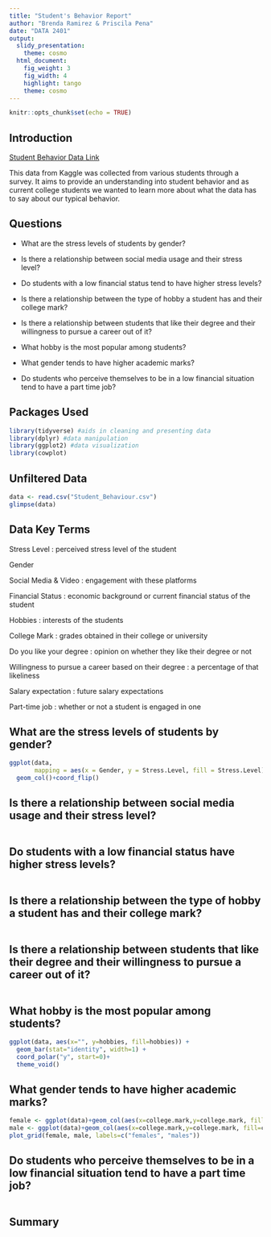 ```yaml
---
title: "Student's Behavior Report"
author: "Brenda Ramirez & Priscila Pena"
date: "DATA 2401"
output: 
  slidy_presentation:
    theme: cosmo
  html_document:
    fig_weight: 3
    fig_width: 4
    highlight: tango
    theme: cosmo
---
```


```r
knitr::opts_chunk$set(echo = TRUE)

```

## Introduction

[Student Behavior Data Link](https://www.kaggle.com/datasets/gunapro/student-behavior/data)

This data from Kaggle was collected from various students through a survey. It aims to provide an understanding into student behavior and as current college students we wanted to learn more about what the data has to say about our typical behavior.

## Questions

-   What are the stress levels of students by gender?

-   Is there a relationship between social media usage and their stress level?

-   Do students with a low financial status tend to have higher stress levels?

-   Is there a relationship between the type of hobby a student has and their college mark?

-   Is there a relationship between students that like their degree and their willingness to pursue a career out of it?

-   What hobby is the most popular among students?

-   What gender tends to have higher academic marks?

-   Do students who perceive themselves to be in a low financial situation tend to have a part time job?

## Packages Used

```r
library(tidyverse) #aids in cleaning and presenting data
library(dplyr) #data manipulation
library(ggplot2) #data visualization
library(cowplot)
```

## Unfiltered Data

```r
data <- read.csv("Student_Behaviour.csv")
glimpse(data)
```

## Data Key Terms

Stress Level : perceived stress level of the student

Gender

Social Media & Video : engagement with these platforms

Financial Status : economic background or current financial status of the student

Hobbies : interests of the students

College Mark : grades obtained in their college or university

Do you like your degree : opinion on whether they like their degree or not

Willingness to pursue a career based on their degree : a percentage of that likeliness

Salary expectation : future salary expectations

Part-time job : whether or not a student is engaged in one

## What are the stress levels of students by gender?

```r
ggplot(data,
       mapping = aes(x = Gender, y = Stress.Level, fill = Stress.Level)) + 
  geom_col()+coord_flip()
```

## Is there a relationship between social media usage and their stress level?

```r

```

## Do students with a low financial status have higher stress levels?

```r

```

## Is there a relationship between the type of hobby a student has and their college mark?

```r

```

## Is there a relationship between students that like their degree and their willingness to pursue a career out of it?

```r

```



## What hobby is the most popular among students?

```r
ggplot(data, aes(x="", y=hobbies, fill=hobbies)) +
  geom_bar(stat="identity", width=1) +
  coord_polar("y", start=0)+
  theme_void()
```
## What gender tends to have higher academic marks?

```r
female <- ggplot(data)+geom_col(aes(x=college.mark,y=college.mark, fill = college.mark))
male <- ggplot(data)+geom_col(aes(x=college.mark,y=college.mark, fill=college.mark))
plot_grid(female, male, labels=c("females", "males"))


```

## Do students who perceive themselves to be in a low financial situation tend to have a part time job?

```r

```

## Summary

